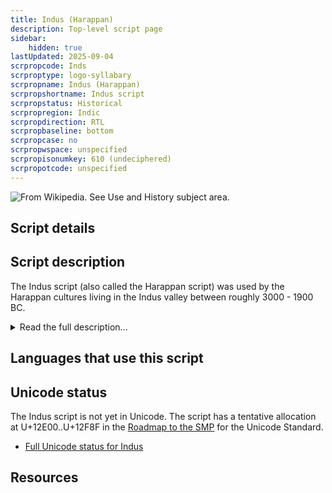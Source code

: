 ```yaml
---
title: Indus (Harappan)
description: Top-level script page
sidebar:
    hidden: true
lastUpdated: 2025-09-04
scrpropcode: Inds
scrproptype: logo-syllabary
scrpropname: Indus (Harappan)
scrpropshortname: Indus script
scrpropstatus: Historical
scrpropregion: Indic
scrpropdirection: RTL
scrpropbaseline: bottom
scrpropcase: no
scrpropwspace: unspecified
scrpropisonumkey: 610 (undeciphered)
scrpropotcode: unspecified
---
```



![](../images/inds-sample.jpg "From Wikipedia. See Use and History subject area.")

## Script details

<ScriptDetails />

## Script description

The Indus script (also called the Harappan script) was used by the Harappan cultures living in the Indus valley between roughly 3000 - 1900 BC.

<details>
<summary>Read the full description...</summary>Although the script was discovered in 1875 and there have been numerous attempts to decipher it, little is known about the configuration of the symbols. There are no remaining examples of the formative stages of the script, so it is not possible to trace a genetic affiliation to any other known script. Furthermore, the script died out in 1900 BC with the Indus Valley Civilization, leaving no descendents.

There has been some controversy surrounding the script, as to whether it represented a spoken language at all, or whether the symbols were merely religious or political symbols having no linguistic content. In 2004 a paper entitled "The Collapse of the Indus-Script Thesis" (this can be read in full [here](http://www.safarmer.com/fsw2.pdf)) was the first widely-read suggestion that the symbols discovered in the Indus Valley may not have represented a language. The author's claims were refuted by a statistical study comparing the pattern of symbols to other linguistic and non-linguistic systems, which found that the Indus script's pattern more closely matched the pattern of linguistic systems. This article can be purchased [here](http://www.sciencemag.org/cgi/content/abstract/1170391). This debate continues. Even amongst those scholars who agree that the script did represent a spoken language, there is disagreement as to whether the language represented was Dravidian or Indo-Aryan.

What is agreed upon is that each symbol probably represented a concept or part of a concept, as opposed to purely phonetic content. Estimates as to the number of signs used vary, but tend to be around four hundred. Extant texts consist of between one and seventeen signs, but are normally fairly short, containing about 5 signs. Words are thought to have been composed of up to three signs, although word division was not marked in any way so this is not known for certain.

The script was generally written from right to left, although some exceptions to this have been found.
</details>

## Languages that use this script

<WsList script='Inds' wsMax='5' />

## Unicode status

The Indus script is not yet in Unicode. The script has a tentative allocation at U+12E00..U+12F8F in the [Roadmap to the SMP](http://www.unicode.org/roadmaps/smp/) for the Unicode Standard.

- [Full Unicode status for Indus](/scrlang/unicode/inds-unicode)



## Resources

<ScriptResources detailSummary='seemore' />

